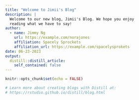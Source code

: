 ```yaml
---
title: "Welcome to Jimii's Blog"
description: |
  Welcome to our new blog, Jimii's Blog. We hope you enjoy 
  reading what we have to say!
author:
  - name: Jimmy Ng
    url: https://example.com/norajones
    affiliation: Spacely Sprockets
    affiliation_url: https://example.com/spacelysprokets
date: 06-23-2023
output:
  distill::distill_article:
    self_contained: false
---
```


```r
knitr::opts_chunk$set(echo = FALSE)

# Learn more about creating blogs with Distill at:
# https://rstudio.github.io/distill/blog.html

```



